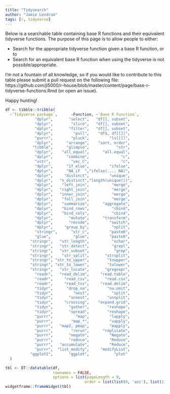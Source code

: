 ```yaml
---
title: "Tidysearch"
author: "Jamie Lendrum"
tags: [r, tidyverse]
---
```


Below is a searchable table containing base R functions and their equivalent tidyverse functions. The purpose of this page is to allow people to either:

* Search for the appropriate tidyverse function given a base R function, or to
* Search for an equivalent base R function when using the tidyverse is not possible/appropriate.

I'm not a fountain of all knowledge, so if you would like to contribute to this table please submit a pull request on the following file: https://github.com/jl5000/r-house/blob/master/content/page/base-r-tidyverse-functions.Rmd (or open an issue).

Happy hunting!


```r
df <- tibble::tribble(
  ~`Tidyverse package`,      ~Function, ~`Base R Function`,
             "dplyr",       "select",   "df[], subset",
             "dplyr",        "slice",   "df[], subset",
             "dplyr",       "filter",   "df[], subset",
             "dplyr",         "pull",    "df$, df[[]]",
             "purrr",        "pluck",         "ls[[]]",
             "dplyr",      "arrange",    "sort, order",
            "tibble",      "glimpse",            "str",
             "dplyr",    "all_equal",      "all.equal",
             "dplyr",      "combine",              "c",
             "vctr",         "vec_C",              "c",
             "dplyr",      "if_else",         "ifelse",
             "dplyr",      "NA_if  ","ifelse(..., NA)",
             "dplyr",     "distinct",         "unique",
             "dplyr",   "n_distinct","length(unique())",
             "dplyr",    "left_join",          "merge",
             "dplyr",   "right_join",          "merge",
             "dplyr",   "inner_join",          "merge",
             "dplyr",    "full_join",          "merge",
             "dplyr",    "summarize",      "aggregate",
             "dplyr",    "bind_rows",          "rbind",
             "dplyr",    "bind_cols",          "cbind",
             "dplyr",       "mutate",      "transform",
             "dplyr",       "recode",         "switch",
             "dplyr",     "group_by",          "split",
             "stringr",      "str_c",         "paste0",
             "glue",          "glue",         "paste0",
           "stringr",   "str_length",          "nchar",
           "stringr",   "str_detect",          "grepl",
           "stringr",   "str_subset",           "grep",
           "stringr",    "str_split",       "strsplit",
           "stringr", "str_to_upper",        "toupper",
           "stringr", "str_to_lower",        "tolower",
           "stringr",   "str_locate",       "gregexpr",
             "readr",   "read_delim",     "read.table",
             "readr",     "read_csv",       "read.csv",
             "readr",     "read_tsv",     "read.delim",
             "tidyr",      "drop_na",        "na.omit",
             "tidyr",         "nest",          "split",
             "tidyr",       "unnest",        "unsplit",
             "tidyr",     "crossing",    "expand.grid",
             "tidyr",       "gather",        "reshape",
             "tidyr",       "spread",        "reshape",
             "purrr",          "map",         "lapply",            
             "purrr",        "map_*",         "vapply",               
             "purrr",   "map2, pmap",         "mapply",
             "purrr",        "rerun",      "replicate",
             "purrr",       "negate",         "Negate",
             "purrr",       "reduce",         "Reduce",
             "purrr",   "accumulate",         "Reduce",
             "purrr",  "list_modify",     "modifyList",
           "ggplot2",       "ggplot",           "plot"
  )
```

```r
tbl <- DT::datatable(df, 
                     rownames = FALSE,
                     options = list(pageLength = 9,
                                   order = list(list(0, 'asc'), list(1, 'asc'))))
widgetframe::frameWidget(tbl)
```
